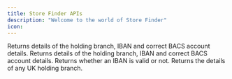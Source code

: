 ```yaml
---
title: Store Finder APIs
description: "Welcome to the world of Store Finder"
icon: 
---
```


<CardGroup cols={2}>
  <Card title="Interactive Validate" href="/api-reference/bank-validation/interactive-validate-v2" icon="code">
    Returns details of the holding branch, IBAN and correct BACS account details.
  </Card>
  <Card title="Batch Validate" href="/api-reference/bank-validation/batch-validate-v1" icon="code">
    Returns details of the holding branch, IBAN and correct BACS account details.
  </Card>
  <Card title="International Validate" href="/api-reference/bank-validation/international-interactive-validate-v1" icon="code">
    Returns whether an IBAN is valid or not.
  </Card>
    <Card title="RetrieveBySortcode" href="/api-reference/bank-validation/interactive-retrievebysortcode-v1" icon="code">
    Returns the details of any UK holding branch.
  </Card>
</CardGroup>